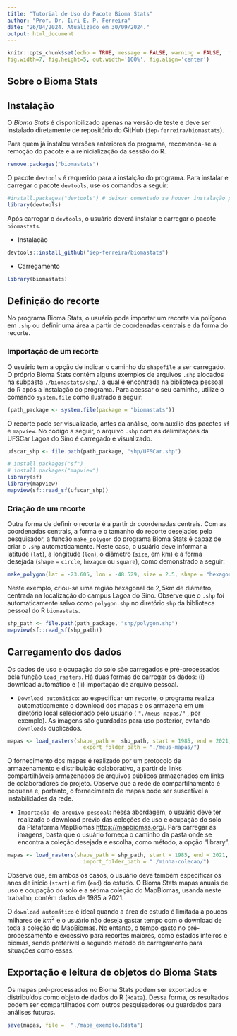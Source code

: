 ```yaml
---
title: "Tutorial de Uso do Pacote Bioma Stats"
author: "Prof. Dr. Iuri E. P. Ferreira"
date: "26/04/2024. Atualizado em 30/09/2024."
output: html_document
---
```


```r
knitr::opts_chunk$set(echo = TRUE, message = FALSE, warning = FALSE,  fig.show = 'asis', 
fig.width=7, fig.height=5, out.width='100%', fig.align='center')
```

## Sobre o Bioma Stats

## Instalação

O _Bioma Stats_ é disponibilizado apenas na versão de teste e deve ser instalado diretamente de repositório do GitHub (`iep-ferreira/biomastats`).  

Para quem já instalou versões anteriores do programa, recomenda-se a remoção do pacote e a reinicialização da sessão do R. 

```r
remove.packages("biomastats")
```

O pacote `devtools` é requerido para a instalção do programa. Para instalar e carregar o pacote `devtools`, use os comandos a seguir: 

```r
#install.packages("devtools") # deixar comentado se houver instalação prévia
library(devtools)
```

Após carregar o `devtools`, o usuário deverá instalar e carregar o pacote `biomastats`. 

  + Instalação

```r
devtools::install_github("iep-ferreira/biomastats")
```

  + Carregamento

```r
library(biomastats)
```

## Definição do recorte

No programa Bioma Stats, o usuário pode importar um recorte via polígono em `.shp` ou definir uma área a partir de coordenadas centrais e da forma do recorte. 

### Importação de um recorte

O usuário tem a opção de indicar o caminho do `shapefile` a ser carregado. O próprio Bioma Stats contém alguns exemplos de arquivos `.shp` alocados na subpasta `./biomastats/shp/`, a qual é encontrada na biblioteca pessoal do R após a instalação do programa.  Para acessar o seu caminho, utilize o comando `system.file` como ilustrado a seguir:    

```r
(path_package <- system.file(package = "biomastats"))
```
O recorte pode ser visualizado, antes da análise, com auxílio dos pacotes `sf` e `mapview`. No código a seguir, o arquivo `.shp` com as delimitações da UFSCar Lagoa do Sino é carregado e visualizado. 

```r
ufscar_shp <- file.path(path_package, "shp/UFSCar.shp")
```

```r
# install.packages("sf")
# install.packages("mapview")
library(sf)
library(mapview)
mapview(sf::read_sf(ufscar_shp))
```

### Criação de um recorte

Outra forma de definir o recorte é a partir dr coordenadas centrais. Com as coordenadas centrais, a forma e o tamanho do recorte desejados pelo pesquisador, a função `make_polygon` do programa Bioma Stats é capaz de criar o `.shp` automaticamente. Neste caso, o usuário deve informar a latitude (`lat`), a longitude (`lon`), o diâmetro (`size`, em km) e a forma desejada (`shape` = `circle`, `hexagon` ou `square`), como demonstrado a seguir: 

```r
make_polygon(lat = -23.605, lon = -48.529, size = 2.5, shape = "hexagon")
```

Neste exemplo, criou-se uma região hexagonal de $2,5$km de diâmetro, centrada na localização do campus Lagoa do Sino. Observe que o `.shp` foi automaticamente salvo como `polygon.shp` no diretório `shp` da biblioteca pessoal do R `biomastats`.

```r
shp_path <- file.path(path_package, "shp/polygon.shp")
mapview(sf::read_sf(shp_path))
```

## Carregamento dos dados

Os dados de uso e ocupação do solo são carregados e pré-processados pela função `load_rasters`. Há duas formas de carregar os dados: (i) download automático e (ii) importação de arquivo pessoal.  

  + `Download automático`: ao especificar um recorte, o programa realiza automaticamente o download dos mapas e os armazena em um diretório local selecionado pelo usuário ( `"./meus-mapas/"` , por exemplo). As imagens são guardadas para uso posterior, evitando `downloads` duplicados.

```r
mapas <- load_rasters(shape_path =  shp_path, start = 1985, end = 2021, method = "download", 
                        export_folder_path = "./meus-mapas/")
```

O fornecimento dos mapas é realizado por um protocolo de armazenamento e distribuição colaborativo, a partir de links compartilháveis armazenados de arquivos públicos armazenados em links de colaboradores do projeto. Observe que a rede de compartilhamento é pequena e, portanto, o fornecimento de mapas pode ser suscetível a instabilidades da rede. 

  + `Importação de arquivo pessoal`: nessa abordagem, o usuário deve ter realizado o download prévio das coleções de uso e ocupação do solo da Plataforma MapBiomas <https://mapbiomas.org/>. Para carregar as imagens, basta que o usuário forneça o caminho da pasta onde se encontra a coleção desejada e escolha, como método, a opção "library".    

```r
mapas <- load_rasters(shape_path = shp_path, start = 1985, end = 2021, method = "library", 
                        import_folder_path = "./minha-colecao/")
```

Observe que, em ambos os casos, o usuário deve também especificar os anos de início (`start`) e fim (`end`) do estudo. O Bioma Stats mapas anuais de uso e ocupação do solo e a sétima coleção do MapBiomas, usanda neste trabalho, contém dados de 1985 a 2021. 

O `download automático` é ideal quando a área de estudo é limitada a poucos milhares de $km^2$ e o usuário não deseja gastar tempo com o download de toda a coleção do MapBiomas. No entanto, o tempo gasto no pré-processamento é excessivo para recortes maiores, como estados inteiros e biomas, sendo preferível o segundo método de carregamento para situações como essas.   

## Exportação e leitura de objetos do Bioma Stats

Os mapas pré-processados no Bioma Stats podem ser exportados e distribuídos como objeto de dados do R (`Rdata`). Dessa forma, os resultados podem ser compartilhados com outros pesquisadores ou guardados para análises futuras.  

```r
save(mapas, file =  "./mapa_exemplo.Rdata")
```


<!-- ## Fluxo de Trabalho -->

<!-- O programa `biomastats` pode ser inicializado de duas formas, com a importação de um _shapefile_ ou através de um polígino desenhado entorno de coordenadas de referência.  -->

<!-- ### Caso 1: Importação de um _shapefile_ -->

<!-- Nesta etapa, utilizaremos o shapefile do campus da UFSCar Lagoa do Sino como exemplo. Este `.shp` é fornecido como exemplo no pacote, sendo desnecessário o seu download.   -->

<!--   - Definição do caminho do arquivo -->

<!-- ```{r} -->
<!-- ufscar_shp <- file.path(path_package, "shp/UFSCar.shp") -->
<!-- ``` -->

<!--   - Visualização do recorte especificado com o `mapview`  -->

<!-- ```{r} -->
<!-- library(mapview) -->
<!-- mapview(sf::read_sf(ufscar_shp)) -->
<!-- ``` -->

<!--   - Carregamento dos dados de uso e ocupação do solo -->

<!-- Observe que é necessário indicar o caminho do `.shp` para carregar o recorte desejado. Os dados de uso e ocupação da região de Buri-SP são enviados aos usuários do pacote como exemplo e, por este motivo, para este recorte é escolhida a opção `data_from = example`. -->

<!-- ```{r} -->
<!-- recortes <- load_rasters(shape_path = ufscar_shp, start=1985, end=2020, data_from = "example") -->
<!-- ``` -->

<!-- Após o carregamento dos dados, atribuídos aqui ao objeto `recorte`, faz-se necessário o cálculo de estatísticas de área por classe da paisagem com o comando `get_area`.   -->

<!-- ```{r} -->
<!-- results <- get_area(recortes) -->
<!-- ``` -->

<!-- O comando `get_area` calcula e retorna as estatísticas em forma de tabela estruturada, facilitando o trabalho do pesquisador.  -->

<!-- ```{r} -->
<!-- head(results$aggregate_data, 12) -->
<!-- ``` -->

<!-- O atributo `time` do resultado fornece ao usuário o gráfico de séries temporais para todas as classes de uso e ocupação do solo existentes na paisagem.  -->

<!-- ```{r} -->
<!-- results$time -->
<!-- ``` -->
<!-- Adicionalmente, comando `land_vis` permite ao usuário visualizar o mapa de uso e ocupação da área para o ano de sua escolha.  -->

<!-- ```{r} -->
<!-- land_vis(recortes, year = 2020) -->
<!-- ``` -->

<!-- Já o comando `land_dist` apresenta a distribuição de classes, em termos de área total, para o ano de referência. As opções são gráfico de colunas (`type = "barplot"`) e de pizza (`type = "pie"`).  -->

<!-- ```{r} -->
<!-- land_dist(results, year = 2020, type = "barplot") -->
<!-- land_dist(results, year = 2020, type = "pie") -->
<!-- ``` -->

<!-- ### Caso 2: Recorte a partir de coordenadas centrais -->

<!-- Uma área pode ser estudada mesmo se o pesquisador não tiver um `.shp` como referência. Com coordenadas centrais, o pesquisador pode definir uma área ou polígono para a delimitação dos recortes. Para tanto, basta o usuário inserir a latitude (`lat`), a longitude (`lon`), o diâmetro (`size`, em km) e a forma desejada (`shape` = `circle`, `hexagon` ou `square`).  -->

<!-- ```{r} -->
<!-- region <- make_polygon(lat = -23.605, lon = -48.529, size = 1.5, shape = "hexagon") -->
<!-- ``` -->

<!-- Neste exemplo, criou-se uma região hexagonal de $1,5$km de diâmetro, centrada na localização do campus Lagoa do Sino. Observe que o `.shp` foi automaticamente salvo como `polygon.shp` no diretório `shp` da biblioteca pessoal do R `biomastats`.  -->

<!-- ```{r} -->
<!-- shp_path <- file.path(path_package, "shp/polygon.shp") -->
<!-- library(mapview) -->
<!-- mapview(sf::read_sf(shp_path)) -->
<!-- ``` -->

<!-- Uma vez que esta área encontra-se nas quadrículas de exemplo, o download não é necessário. O recorte é carregado de forma similar a do primeiro exemplo, apenas alterando-se o `.shp` de referência.  -->

<!-- ```{r} -->
<!-- recortes_2 <- load_rasters(shape_path = shp_path, start=1985, end=2021, data_from = "example") -->
<!-- ``` -->

<!-- Nesta etapa, realiza-se o cálculo das áreas e a curva de progressão temporal.  -->

<!-- ```{r} -->
<!-- results_2 <- get_area(recortes_2) -->
<!-- results_2$time_series -->
<!-- ``` -->

<!-- E, nos gráficos a seguir, é possível conferir o mapa e a distribuição de uso e ocupação do solo no ano de 1995.  -->

<!-- ```{r} -->
<!-- land_vis(recortes_2, year = 1985) -->
<!-- land_dist(results_2, year = 1985, type = "barplot") -->
<!-- ``` -->

<!-- ### Caso 3: Fazendo o download de uma nova quadrícula -->

<!-- Neste exemplo, a região delimitada não é fornecida na base de dados de exemplo do `biomastats` -->

<!-- ```{r} -->
<!-- region <- make_polygon(lat = -21.59, lon = -48.52, size = 1.5, shape = "hexagon") -->
<!-- ``` -->

<!-- ```{r} -->
<!-- shp_path <- file.path(path_package, "shp/polygon.shp") -->
<!-- ``` -->

<!-- Observe que ao tentarmos carregá-la com a opção `example`, surge uma mensagem de erro:  -->

<!-- `Error in .local(x, y, ...) : extents do not overlap` -->

<!-- ```{r eval = FALSE} -->
<!-- recortes_3 <- load_rasters(shape_path = shp_path, start=1985, end=2020, data_from = "example") -->
<!-- ``` -->

<!-- Desta forma, torna-se necessário realizar o download configurando a opção `data_from = "download"`  -->

<!-- ```{r message=FALSE, warning=FALSE, results= FALSE} -->
<!-- recortes_3 <- load_rasters(start=1985, end=2020, data_from = "download") -->
<!-- ``` -->

<!-- Uma vez que os mapas foram baixados, os arquivos serão mantidos em biblioteca pessoal para uso futuro.  -->

<!-- O fluxo de trabalho analítico é sempre o mesmo, independente do recorte usado como referência.   -->

<!-- ```{r} -->
<!-- results_3 <- get_area(recortes_3) -->
<!-- results_3$time_series -->
<!-- ``` -->


